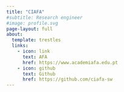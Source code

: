 ```yaml
---
title: "CIAFA"
#subtitle: Research engineer
#image: profile.svg
page-layout: full
about:
  template: trestles
  links:
    - icon: link
      text: AFA
      href: https://www.academiafa.edu.pt
    - icon: github
      text: Github
      href: https://github.com/ciafa-sw
---
```



